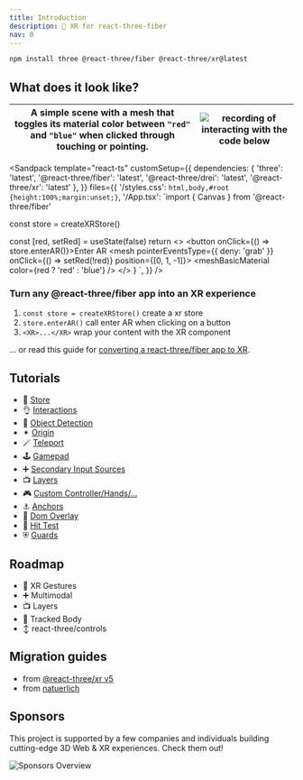 ```yaml
---
title: Introduction
description: 🤳 XR for react-three-fiber
nav: 0
---
```


```bash
npm install three @react-three/fiber @react-three/xr@latest
```

## What does it look like?

| A simple scene with a mesh that toggles its material color between `"red"` and `"blue"` when clicked through touching or pointing. | ![recording of interacting with the code below](./basic-example.gif) |
|-|-|

<Sandpack
  template="react-ts"
  customSetup={{
    dependencies: {
      'three': 'latest',
      '@react-three/fiber': 'latest',
      '@react-three/drei': 'latest',
      '@react-three/xr': 'latest'
    },
  }}
  files={{
    '/styles.css': `html,body,#root {height:100%;margin:unset;}`,
    '/App.tsx': `import { Canvas } from '@react-three/fiber'

const store = createXRStore()

  const [red, setRed] = useState(false)
  return <>
    <button onClick={() => store.enterAR()}>Enter AR</button>
    <Canvas>
      <XR store={store}>
        <mesh pointerEventsType={{ deny: 'grab' }} onClick={() => setRed(!red)} position={[0, 1, -1]}>
          <boxGeometry />
          <meshBasicMaterial color={red ? 'red' : 'blue'} />
        </mesh>
      </XR>
    </Canvas>
  </>
}
    `,
  }}
/>

### Turn any @react-three/fiber app into an XR experience

1. `const store = createXRStore()` create a xr store
2. `store.enterAR()` call enter AR when clicking on a button
3. `<XR>...</XR>` wrap your content with the XR component

... or read this guide for [converting a react-three/fiber app to XR](../getting-started/convert-to-xr.md).

## Tutorials

- 💾 [Store](../tutorials/store.md)
- 👌 [Interactions](../tutorials/interactions.md)
- 🧊 [Object Detection](../tutorials/object-detection.md)
- ✴ [Origin](../tutorials/origin.md)
- 🪄 [Teleport](../tutorials/teleport.md)
- 🕹️ [Gamepad](../tutorials/gamepad.md)
- ➕ [Secondary Input Sources](../tutorials/secondary-input-sources.md)
- 📺 [Layers](../tutorials/layers.md)
- 🎮 [Custom Controller/Hands/...](../tutorials/custom-inputs.md)
- ⚓️ [Anchors](../tutorials/anchors.md)
- 📱 [Dom Overlay](../tutorials/dom-overlay.md)
- 🎯 [Hit Test](../tutorials/hit-test.md)
- ⛨ [Guards](../tutorials/guards.md)

## Roadmap

- 🤳 XR Gestures
- ➕ Multimodal
- 📺 Layers
- 🕺 Tracked Body
- ↕ react-three/controls

## Migration guides

- from [@react-three/xr v5](../migration/from-react-three-xr-5.md)
- from [natuerlich](../migration/from-natuerlich.md)

## Sponsors

This project is supported by a few companies and individuals building cutting-edge 3D Web & XR experiences. Check them out!

![Sponsors Overview](https://bbohlender.github.io/sponsors/screenshot.png)
